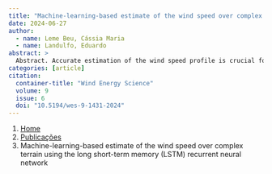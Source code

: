 ```yaml
---
title: "Machine-learning-based estimate of the wind speed over complex terrain using the long short-term memory (LSTM) recurrent neural network"
date: 2024-06-27
author:
  - name: Leme Beu, Cássia Maria
  - name: Landulfo, Eduardo
abstract: > 
  Abstract. Accurate estimation of the wind speed profile is crucial for a range of activities such as wind energy and aviation. The power law and the logarithmic-based profiles have been widely used as universal formulas to extrapolate the wind speed profile. However, these traditional methods have limitations in capturing the complexity of the wind flow, mainly over complex terrain. In recent years, the machine-learning techniques have emerged as a promising tool for estimating the wind speed profiles. In this study, we used the long short-term memory (LSTM) recurrent neural network and observational lidar datasets from three different sites over complex terrain to estimate the wind profile up to 230 m. Our results showed that the LSTM outperformed the power law as the distance from the surface increased. The coefficient of determination (R2) was greater than 90 % up to 100 m for input variables up to a 40 m height only. However, the performance of the model improved when the 60 m wind speed was added to the input dataset. Furthermore, we found that the LSTM model trained on one site with 40 and 60 m observational data and when applied to other sites also outperformed the power law. Our results show that the machine-learning techniques, particularly LSTM, are a promising tool for accurately estimating the wind speed profiles over complex terrain, even for short observational campaigns.
categories: [article]
citation: 
  container-title: "Wind Energy Science"
  volume: 9
  issue: 6
  doi: "10.5194/wes-9-1431-2024"
---
```


```{=html}
<nav aria-label="breadcrumb">
  <ol class="breadcrumb">
    <li class="breadcrumb-item"><a href="../../index.html">Home</a></li>
    <li class="breadcrumb-item"><a href="../index.html">Publicações</a></li>
    <li class="breadcrumb-item active" aria-current="page">Machine-learning-based estimate of the wind speed over complex terrain using the long short-term memory (LSTM) recurrent neural network</li>
  </ol>
</nav>
```
